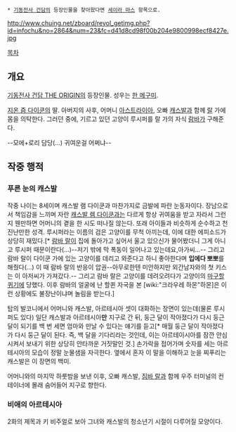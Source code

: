  * [[기동전사 건담]]의 등장인물을 찾아왔다면 [[세이라 마스]] 항목으로.

http://www.chuing.net/zboard/revol_getimg.php?id=infochu&no=2864&num=23&fc=d41d8cd98f00b204e9800998ecf8427e.jpg

[[목차]]

== 개요 ==
[[기동전사 건담 THE ORIGIN]]의 등장인물. 성우는 [[한 메구미]].

[[지온 즘 다이쿤]]의 딸. 아버지의 사후, 어머니 [[아스트라이아 토아 다이쿤|아스트라이아]], 오빠 [[캐스발 렘 다이쿤|캐스발]]과 함께 [[짐바 랄|랄]] 가에 몸을 의탁한다. 그러던 중에, 기르고 있던 고양이 루시퍼를 랄 가의 자식 [[람바 랄|람바]]가 구해준다.

--모에+로리 담당(...) 귀여운걸 어쩌냐--

== 작중 행적 ==
=== 푸른 눈의 캐스발 ===
작중 나이는 8세이며 캐스발 램 다이쿤과 마찬가지로 금발에 파란 눈동자이다. 장남으로서 책임감을 느끼며 자란 [[캐스발 렘 다이쿤]]과는 다르게 항상 귀여움을 받고 자라서 그런지 웬만하면 어머니의 곁을 한 시도 떠나질 않는다. 또래 아이들과 비슷하게 순수하고 천진난만한 성격. 루시퍼라는 이름의 검은 고양이를 무척 아끼는데, 이에 대한 에피소드가 상당히 재밌다.[*  [[람바 랄]]이 집에 돌아가고 싶어서 울고 있으신가 물어봤더니 그게 아니고 루시퍼 때문이란다(...)--저기 밖에 막 폭동이 일어나고 있는데요,아가씨...-- 그리고 람바 랄이 다이쿤 가에 있는 고양이를 데리고 와준다고 하니 좋아한다며 '''입에다 뽀뽀'''를 해줬다(...) 이 때 람바 랄의 반응이 압권--아무로한텐 미안하지만 외간남자와의 첫 키스는 이 아저씨가 가져갔다.-- 그리고 람바 랄은 고양이를 데려오려다가 고양이의 [[마구할퀴기]]에 당했다. 이후 람바의 얼굴에 난 할퀸 자국을 본 [wiki:"크라우레 하몬"하몬]은 이런 상황에도 불장난이냐며 놀림을 받는다.]

탑의 발코니에서 어머니와 캐스발, 아르테시아 셋이 대화하는 장면이 있는데(물론 루시퍼도 있다) 일단 캐스발과 아르테시아'''만''' 지구로 간 뒤, 둥근 달이 작아졌다가 다시 둥근 달이 되기를 백 번 세면 엄마와 만날 수 있다는 얘기를 듣고[* 매월 둥근 달이 작아졌다가 다시 둥근 달이 된다. 즉, 백 달을 기다리라는 것인데, 이는 아르테이시아를 잠깐 안심시켜서 보내기 위한 상당히 안타까운 거짓말인 것.] 손가락을 접어가며 숫자를 세는 아르테시아의 모습이 정말 눈물샘을 자극한다. 옆에서 혼자 이 말을 이해하고 눈을 찌푸리는 캐스발은 이 장면의 백미.

어머니와의 마지막 하룻밤을 보낸 이후, 오빠 캐스발, [[짐바 랄]]과 함께 우주 터미널의 컨테이너에 몰래 숨어들어 지구로 향한다.

=== 비애의 아르테시아 ===
2화의 제목과 키 비주얼로 보아 그녀와 캐스발의 청소년기 시절이 다루어질 모양이다. 
